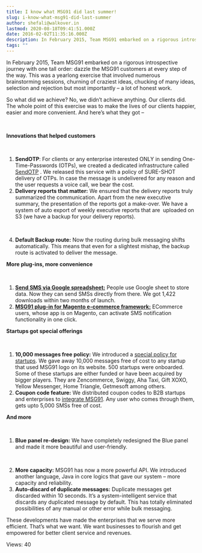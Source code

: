 ```yaml
---
title: I know what MSG91 did last summer!
slug: i-know-what-msg91-did-last-summer
author: shefali@walkover.in
lastmod: 2020-08-18T09:41:51.000Z
date: 2016-02-02T11:35:16.000Z
description: In February 2015, Team MSG91 embarked on a rigorous introspective journey with one tall order dazzle the MSG91 customers at every step of the way. This was a yearlong exercise that involved numerous brainstorming sessions, churning of craziest ideas, chucking of many ideas, selection and rejection but most importantly a lot of honest work.
tags: ""
---
```


In February 2015, Team MSG91 embarked on a rigorous introspective journey with one tall order: dazzle the MSG91 customers at every step of the way. This was a yearlong exercise that involved numerous brainstorming sessions, churning of craziest ideas, chucking of many ideas, selection and rejection but most importantly – a lot of honest work.


So what did we achieve? No, we didn’t achieve anything. Our clients did. The whole point of this exercise was to make the lives of our clients happier, easier and more convenient. And here’s what they got –


 


**Innovations that helped customers**


 


1. **SendOTP**: For clients or any enterprise interested ONLY in sending One-Time-Passwords (OTPs), we created a dedicated infrastructure called [SendOTP](http://sendotp.msg91.com/) . We released this service with a policy of SURE-SHOT delivery of OTPs. In case the message is undelivered for any reason and the user requests a voice call, we bear the cost.
2. **Delivery reports that matter:** We ensured that the delivery reports truly summarized the communication. Apart from the new executive summary, the presentation of the reports got a make-over. We have a system of auto export of weekly executive reports that are  uploaded on S3 (we have a backup for your delivery reports).
   

 

4. **Default Backup route:** Now the routing during bulk messaging shifts automatically. This means that even for a slightest mishap, the backup route is activated to deliver the message.


**More plug-ins, more convenience**


 


1. **[Send SMS via Google spreadsheet:](https://msg91.com/sms-for-spreadsheets)** People use Google sheet to store data. Now they can send SMSs directly from there. We got 1,422 downloads within two months of launch.
2. **[MSG91 plug-in for Magento e-commerce framework:](https://msg91.com/guide/msg91-for-magento-a-new-gift-from-our-pouch-for-the-e-commerce-platform/)** ECommerce users, whose app is on Magento, can activate SMS notification functionality in one click.


**Startups got special offerings**


 


1. **10,000 messages free policy:** We introduced a [special policy for startups](https://msg91.com/startups/). We gave away 10,000 messages free of cost to any startup that used MSG91 logo on its website. 500 startups were onboarded. Some of these startups are either funded or have been acquired by bigger players. They are Zencommerce, Swiggy, Aha Taxi, Gift XOXO, Yellow Messenger, Home Triangle, Getmesoft among others.
2. **Coupon code feature:** We distributed coupon codes to B2B startups and enterprises to [integrate MSG91](https://msg91.com/sms-for-developers). Any user who comes through them, gets upto 5,000 SMSs free of cost.


**And more**  

 


1. **Blue panel re-design:** We have completely redesigned the Blue panel and made it more beautiful and user-friendly.


 


2. **More capacity:** MSG91 has now a more powerful API. We introduced another language, Java in core logics that gave our system – more capacity and reliability.
3. **Auto-discard of duplicate messages:** Duplicate messages get discarded within 10 seconds. It’s a system-intelligent service that discards any duplicated message by default. This has totally eliminated possibilities of any manual or other error while bulk messaging.


These developments have made the enterprises that we serve more efficient. That’s what we want. We want businesses to flourish and get empowered for better client service and revenues.


 Views: 40


